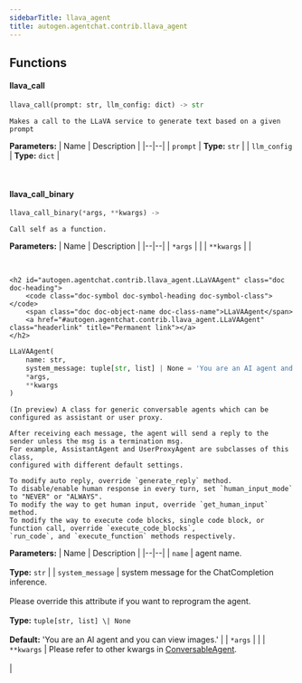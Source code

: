 ```yaml
---
sidebarTitle: llava_agent
title: autogen.agentchat.contrib.llava_agent
---
```


## Functions

<code class="doc-symbol doc-symbol-heading doc-symbol-function"></code>
#### llava_call
<a href="#autogen.agentchat.contrib.llava_agent..llava_call" class="headerlink" title="Permanent link"></a>

```python
llava_call(prompt: str, llm_config: dict) -> str
```

    Makes a call to the LLaVA service to generate text based on a given prompt

<b>Parameters:</b>
| Name | Description |
|--|--|
| `prompt` | **Type:** `str` |
| `llm_config` | **Type:** `dict` |

<br />

<code class="doc-symbol doc-symbol-heading doc-symbol-function"></code>
#### llava_call_binary
<a href="#autogen.agentchat.contrib.llava_agent..llava_call_binary" class="headerlink" title="Permanent link"></a>

```python
llava_call_binary(*args, **kwargs) -> 
```

    Call self as a function.

<b>Parameters:</b>
| Name | Description |
|--|--|
| `*args` |  |
| `**kwargs` |  |

<br />

    <h2 id="autogen.agentchat.contrib.llava_agent.LLaVAAgent" class="doc doc-heading">
        <code class="doc-symbol doc-symbol-heading doc-symbol-class"></code>
        <span class="doc doc-object-name doc-class-name">LLaVAAgent</span>
        <a href="#autogen.agentchat.contrib.llava_agent.LLaVAAgent" class="headerlink" title="Permanent link"></a>
    </h2>

```python
LLaVAAgent(
    name: str,
    system_message: tuple[str, list] | None = 'You are an AI agent and you can view images.',
    *args,
    **kwargs
)
```

    (In preview) A class for generic conversable agents which can be configured as assistant or user proxy.
    
    After receiving each message, the agent will send a reply to the sender unless the msg is a termination msg.
    For example, AssistantAgent and UserProxyAgent are subclasses of this class,
    configured with different default settings.
    
    To modify auto reply, override `generate_reply` method.
    To disable/enable human response in every turn, set `human_input_mode` to "NEVER" or "ALWAYS".
    To modify the way to get human input, override `get_human_input` method.
    To modify the way to execute code blocks, single code block, or function call, override `execute_code_blocks`,
    `run_code`, and `execute_function` methods respectively.

<b>Parameters:</b>
| Name | Description |
|--|--|
| `name` | agent name.<br/><br/>**Type:** `str` |
| `system_message` | system message for the ChatCompletion inference.<br/><br/>Please override this attribute if you want to reprogram the agent.<br/><br/>**Type:** `tuple[str, list] \| None`<br/><br/>**Default:** 'You are an AI agent and you can view images.' |
| `*args` |  |
| `**kwargs` | Please refer to other kwargs in [ConversableAgent](../conversable_agent#init).<br/><br/> |